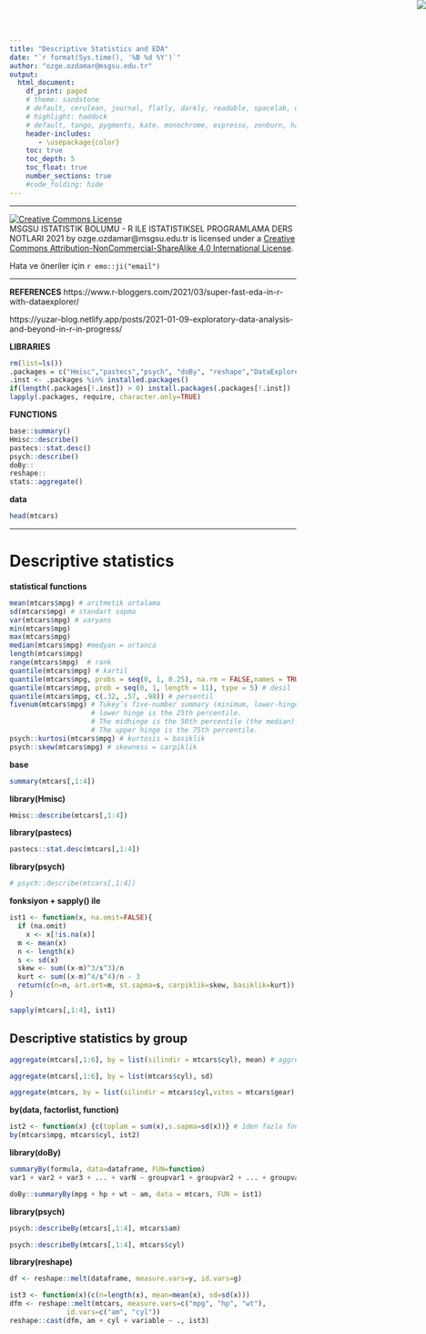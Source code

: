 ```yaml
---
title: "Descriptive Statistics and EDA"
date: "`r format(Sys.time(), '%B %d %Y')`"
author: "ozge.ozdamar@msgsu.edu.tr"
output:
  html_document:
    df_print: paged
    # theme: sandstone
    # default, cerulean, journal, flatly, darkly, readable, spacelab, united, cosmo, lumen, paper, sandstone, simplex, and yeti.
    # highlight: haddock
    # default, tango, pygments, kate, monochrome, espresso, zenburn, haddock, and textmate
    header-includes:
       - \usepackage{color}
    toc: true
    toc_depth: 5
    toc_float: true
    number_sections: true
    #code_folding: hide
---
```


<img src="msgsulogo.png" style="position:absolute;top:0px;right:0px;" />


***
<a rel="license" href="http://creativecommons.org/licenses/by-nc-sa/4.0/"><img alt="Creative Commons License" style="border-width:0" src="https://i.creativecommons.org/l/by-nc-sa/4.0/88x31.png" /></a><br /><span xmlns:dct="http://purl.org/dc/terms/" property="dct:title">MSGSU ISTATISTIK BOLUMU - R ILE ISTATISTIKSEL PROGRAMLAMA DERS NOTLARI 2021</span> by <span xmlns:cc="http://creativecommons.org/ns#" property="cc:attributionName">ozge.ozdamar@msgsu.edu.tr</span> is licensed under a <a rel="license" href="http://creativecommons.org/licenses/by-nc-sa/4.0/">Creative Commons Attribution-NonCommercial-ShareAlike 4.0 International License</a>.


Hata ve öneriler için `r emo::ji("email")`


***

**REFERENCES**
https://www.r-bloggers.com/2021/03/super-fast-eda-in-r-with-dataexplorer/

https://yuzar-blog.netlify.app/posts/2021-01-09-exploratory-data-analysis-and-beyond-in-r-in-progress/


**LIBRARIES**
```r
rm(list=ls())
.packages = c("Hmisc","pastecs","psych", "doBy", "reshape","DataExplorer","SmartEDA","dlookr","summarytools","skimr","gtsummary","moments","funModeling")
.inst <- .packages %in% installed.packages()
if(length(.packages[!.inst]) > 0) install.packages(.packages[!.inst])
lapply(.packages, require, character.only=TRUE)
```

**FUNCTIONS**
```r
base::summary()
Hmisc::describe()
pastecs::stat.desc()
psych::describe()
doBy::
reshape::
stats::aggregate()
```
**data**

```r
head(mtcars)
```
***

# Descriptive statistics

**statistical functions**
```r
mean(mtcars$mpg) # aritmetik ortalama
sd(mtcars$mpg) # standart sapma
var(mtcars$mpg) # varyans
min(mtcars$mpg) 
max(mtcars$mpg)
median(mtcars$mpg) #medyan = ortanca
length(mtcars$mpg)
range(mtcars$mpg)  # rank
quantile(mtcars$mpg) # kartil
quantile(mtcars$mpg, probs = seq(0, 1, 0.25), na.rm = FALSE,names = TRUE, type = 7)
quantile(mtcars$mpg, prob = seq(0, 1, length = 11), type = 5) # desil
quantile(mtcars$mpg, c(.32, .57, .98)) # persentil
fivenum(mtcars$mpg) # Tukey’s five-number summary (minimum, lower-hinge, median, upper-hinge, maximum)
                    # lower hinge is the 25th percentile.
                    # The midhinge is the 50th percentile (the median).
                    # The upper hinge is the 75th percentile.
psych::kurtosi(mtcars$mpg) # kurtosis = basiklik
psych::skew(mtcars$mpg) # skewness = carpiklik
```


**base**
```r
summary(mtcars[,1:4])
```

**library(Hmisc)**
```r
Hmisc::describe(mtcars[,1:4])
```

**library(pastecs)**
```r
pastecs::stat.desc(mtcars[,1:4])
```

**library(psych)**
```r
# psych::describe(mtcars[,1:4])
```

**fonksiyon + sapply() ile **
```r
ist1 <- function(x, na.omit=FALSE){
  if (na.omit)
    x <- x[!is.na(x)]
  m <- mean(x)
  n <- length(x)
  s <- sd(x)
  skew <- sum((x-m)^3/s^3)/n
  kurt <- sum((x-m)^4/s^4)/n - 3
  return(c(n=n, art.ort=m, st.sapma=s, carpiklik=skew, basiklik=kurt))
}

sapply(mtcars[,1:4], ist1)
```


## Descriptive statistics by group
```r
aggregate(mtcars[,1:6], by = list(silindir = mtcars$cyl), mean) # aggregate tek fonk kullanir
```

```r
aggregate(mtcars[,1:6], by = list(mtcars$cyl), sd)
```

```r
aggregate(mtcars, by = list(silindir = mtcars$cyl,vites = mtcars$gear), sd)
```

**by(data, factorlist, function)**
```r
ist2 <- function(x) {c(toplam = sum(x),s.sapma=sd(x))} # 1den fazla fonk icin by
by(mtcars$mpg, mtcars$cyl, ist2) 
```

**library(doBy)**
```r
summaryBy(formula, data=dataframe, FUN=function)
var1 + var2 + var3 + ... + varN ~ groupvar1 + groupvar2 + ... + groupvarN
```

```r
doBy::summaryBy(mpg + hp + wt ~ am, data = mtcars, FUN = ist1)
```

**library(psych)**
```r
psych::describeBy(mtcars[,1:4], mtcars$am)
```

```r
psych::describeBy(mtcars[,1:4], mtcars$cyl)
```


**library(reshape)**
```r
df <- reshape::melt(dataframe, measure.vars=y, id.vars=g)
```

```r
ist3 <- function(x)(c(n=length(x), mean=mean(x), sd=sd(x)))
dfm <- reshape::melt(mtcars, measure.vars=c("mpg", "hp", "wt"),
              id.vars=c("am", "cyl"))
reshape::cast(dfm, am + cyl + variable ~ ., ist3)

```


